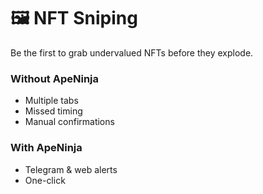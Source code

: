 # 🖼️ NFT Sniping

Be the first to grab undervalued NFTs before they explode.

### Without ApeNinja
- Multiple tabs
- Missed timing
- Manual confirmations

### With ApeNinja
- Telegram & web alerts
- One-click

